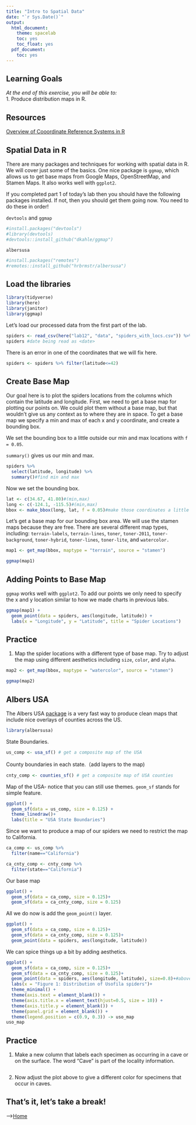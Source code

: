 ```yaml
---
title: "Intro to Spatial Data"
date: "`r Sys.Date()`"
output:
  html_document:
    theme: spacelab
    toc: yes
    toc_float: yes
  pdf_document:
    toc: yes
---
```


## Learning Goals
*At the end of this exercise, you will be able to:*  
1. Produce distribution maps in R.  
 
## Resources
[Overview of Cooordinate Reference Systems in R](https://www.nceas.ucsb.edu/~frazier/RSpatialGuides/OverviewCoordinateReferenceSystems.pdf)

## Spatial Data in R
There are many packages and techniques for working with spatial data in R. We will cover just some of the basics. One nice package is `ggmap`, which allows us to get base maps from Google Maps, OpenStreetMap, and Stamen Maps. It also works well with `ggplot2`.  

If you completed part 1 of today's lab then you should have the following packages installed. If not, then you should get them going now. You need to do these in order!  

`devtools` and `ggmap`
```r
#install.packages("devtools")
#library(devtools)
#devtools::install_github("dkahle/ggmap")
```

`albersusa`
```r
#install.packages("remotes")
#remotes::install_github("hrbrmstr/albersusa")
```

## Load the libraries
```r
library(tidyverse)
library(here)
library(janitor)
library(ggmap)
```

Let's load our processed data from the first part of the lab.
```r
spiders <- read_csv(here("lab12", "data", "spiders_with_locs.csv")) %>% clean_names()
spiders #date being read as <date>
```

There is an error in one of the coordinates that we will fix here.
```r
spiders <- spiders %>% filter(latitude<=42)
```

## Create Base Map
Our goal here is to plot the spiders locations from the columns which contain the latitude and longitude. First, we need to get a base map for plotting our points on. We could plot them without a base map, but that wouldn't give us any context as to where they are in space. To get a base map we specify a min and max of each x and y coordinate, and create a bounding box.  

We set the bounding box to a little outside our min and max locations with `f = 0.05`.    

`summary()` gives us our min and max.
```r
spiders %>% 
  select(latitude, longitude) %>% 
  summary()#find min and max
```

Now we set the bounding box.
```r
lat <- c(34.67, 41.80)#(min,max)
long <- c(-124.1, -115.5)#(min,max)
bbox <- make_bbox(long, lat, f = 0.05)#make those coordinates a little bigger
```

Let's get a base map for our bounding box area. We will use the stamen maps because they are free. There are several different map types, including: `terrain-labels`, `terrain-lines`, `toner`, `toner-2011`, `toner-background`, `toner-hybrid`, `toner-lines`, `toner-lite`, and `watercolor.`
```r
map1 <- get_map(bbox, maptype = "terrain", source = "stamen")
```

```r
ggmap(map1)
```

## Adding Points to Base Map
`ggmap` works well with `ggplot2`. To add our points we only need to specify the x and y location similar to how we made charts in previous labs. 
```r
ggmap(map1) + 
  geom_point(data = spiders, aes(longitude, latitude)) +
  labs(x = "Longitude", y = "Latitude", title = "Spider Locations")
```

## Practice
1. Map the spider locations with a different type of base map. Try to adjust the map using different aesthetics including `size`, `color`, and `alpha`.

```r
map2 <- get_map(bbox, maptype = "watercolor", source = "stamen")
```
```r
ggmap(map2)
```

## Albers USA
The Albers USA [package](https://github.com/hrbrmstr/albersusa) is a very fast way to produce clean maps that include nice overlays of counties across the US.
```r
library(albersusa)
```

State Boundaries.
```r
us_comp <- usa_sf() # get a composite map of the USA
```

County boundaries in each state.（add layers to the map)
```r
cnty_comp <- counties_sf() # get a composite map of USA counties
```

Map of the USA- notice that you can still use themes. `geom_sf` stands for simple feature.
```r
ggplot() + 
  geom_sf(data = us_comp, size = 0.125) + 
  theme_linedraw()+
  labs(title = "USA State Boundaries")
```

Since we want to produce a map of our spiders we need to restrict the map to California.
```r
ca_comp <- us_comp %>% 
  filter(name=="California")
```

```r
ca_cnty_comp <- cnty_comp %>% 
  filter(state=="California")
```

Our base map
```r
ggplot() +
  geom_sf(data = ca_comp, size = 0.125)+
  geom_sf(data = ca_cnty_comp, size = 0.125)
```

All we do now is add the `geom_point()` layer.
```r
ggplot() +
  geom_sf(data = ca_comp, size = 0.125)+
  geom_sf(data = ca_cnty_comp, size = 0.125)+
  geom_point(data = spiders, aes(longitude, latitude))
```

We can spice things up a bit by adding aesthetics.
```r
ggplot() +
  geom_sf(data = ca_comp, size = 0.125)+
  geom_sf(data = ca_cnty_comp, size = 0.125)+
  geom_point(data = spiders, aes(longitude, latitude), size=0.8)+#above:take the same map
  labs(x = "Figure 1: Distribution of Usofila spiders")+
  theme_minimal() +
  theme(axis.text = element_blank()) +
  theme(axis.title.x = element_text(hjust=0.5, size = 10)) +
  theme(axis.title.y = element_blank()) +
  theme(panel.grid = element_blank()) +
  theme(legend.position = c(0.9, 0.3)) -> uso_map
uso_map
```

## Practice
1. Make a new column that labels each specimen as occurring in a cave or on the surface. The word "Cave" is part of the locality information.

```r

```


2. Now adjust the plot above to give a different color for specimens that occur in caves.


## That's it, let's take a break!   

-->[Home](https://jmledford3115.github.io/datascibiol/)